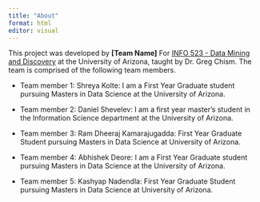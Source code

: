 ```yaml
---
title: "About"
format: html
editor: visual
---
```


This project was developed by **\[Team Name\]** For [INFO 523 - Data Mining and Discovery](https://datamineaz.org/) at the University of Arizona, taught by Dr. Greg Chism. The team is comprised of the following team members.

-   Team member 1: Shreya Kolte: I am a First Year Graduate student pursuing Masters in Data Science at the University of Arizona.

-   Team member 2: Daniel Shevelev: I am a first year master's student in the Information Science        department at the University of Arizona.

-   Team member 3: Ram Dheeraj Kamarajugadda: First Year Graduate Student pursuing Masters in Data Science at University of Arizona.

-   Team member 4: Abhishek Deore:  I am a First Year Graduate student pursuing Masters in Data Science at the University of Arizona.

-   Team member 5: Kashyap Nadendla: First Year Graduate Student pursuing Masters in Data Science at University of Arizona.
